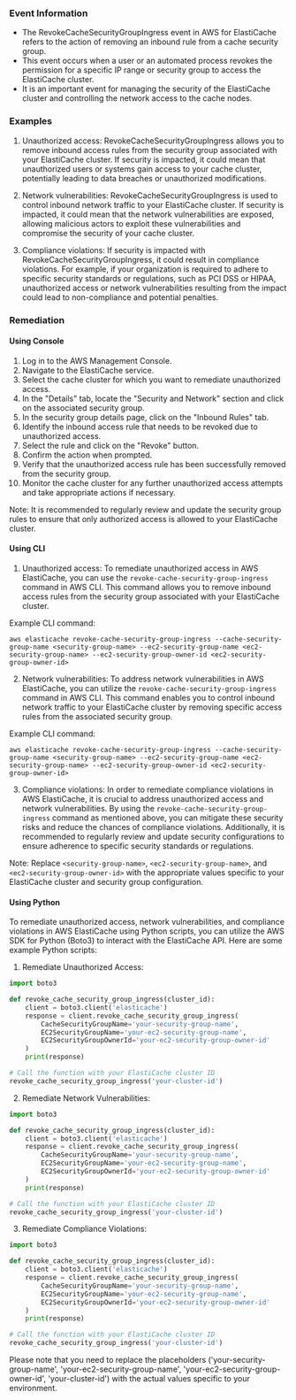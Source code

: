 
### Event Information

- The RevokeCacheSecurityGroupIngress event in AWS for ElastiCache refers to the action of removing an inbound rule from a cache security group.
- This event occurs when a user or an automated process revokes the permission for a specific IP range or security group to access the ElastiCache cluster.
- It is an important event for managing the security of the ElastiCache cluster and controlling the network access to the cache nodes.


### Examples

1. Unauthorized access: RevokeCacheSecurityGroupIngress allows you to remove inbound access rules from the security group associated with your ElastiCache cluster. If security is impacted, it could mean that unauthorized users or systems gain access to your cache cluster, potentially leading to data breaches or unauthorized modifications.

2. Network vulnerabilities: RevokeCacheSecurityGroupIngress is used to control inbound network traffic to your ElastiCache cluster. If security is impacted, it could mean that the network vulnerabilities are exposed, allowing malicious actors to exploit these vulnerabilities and compromise the security of your cache cluster.

3. Compliance violations: If security is impacted with RevokeCacheSecurityGroupIngress, it could result in compliance violations. For example, if your organization is required to adhere to specific security standards or regulations, such as PCI DSS or HIPAA, unauthorized access or network vulnerabilities resulting from the impact could lead to non-compliance and potential penalties.

### Remediation

#### Using Console

1. Log in to the AWS Management Console.
2. Navigate to the ElastiCache service.
3. Select the cache cluster for which you want to remediate unauthorized access.
4. In the "Details" tab, locate the "Security and Network" section and click on the associated security group.
5. In the security group details page, click on the "Inbound Rules" tab.
6. Identify the inbound access rule that needs to be revoked due to unauthorized access.
7. Select the rule and click on the "Revoke" button.
8. Confirm the action when prompted.
9. Verify that the unauthorized access rule has been successfully removed from the security group.
10. Monitor the cache cluster for any further unauthorized access attempts and take appropriate actions if necessary.

Note: It is recommended to regularly review and update the security group rules to ensure that only authorized access is allowed to your ElastiCache cluster.

#### Using CLI

1. Unauthorized access: To remediate unauthorized access in AWS ElastiCache, you can use the `revoke-cache-security-group-ingress` command in AWS CLI. This command allows you to remove inbound access rules from the security group associated with your ElastiCache cluster. 

Example CLI command: 
```
aws elasticache revoke-cache-security-group-ingress --cache-security-group-name <security-group-name> --ec2-security-group-name <ec2-security-group-name> --ec2-security-group-owner-id <ec2-security-group-owner-id>
```

2. Network vulnerabilities: To address network vulnerabilities in AWS ElastiCache, you can utilize the `revoke-cache-security-group-ingress` command in AWS CLI. This command enables you to control inbound network traffic to your ElastiCache cluster by removing specific access rules from the associated security group.

Example CLI command: 
```
aws elasticache revoke-cache-security-group-ingress --cache-security-group-name <security-group-name> --ec2-security-group-name <ec2-security-group-name> --ec2-security-group-owner-id <ec2-security-group-owner-id>
```

3. Compliance violations: In order to remediate compliance violations in AWS ElastiCache, it is crucial to address unauthorized access and network vulnerabilities. By using the `revoke-cache-security-group-ingress` command as mentioned above, you can mitigate these security risks and reduce the chances of compliance violations. Additionally, it is recommended to regularly review and update security configurations to ensure adherence to specific security standards or regulations.

Note: Replace `<security-group-name>`, `<ec2-security-group-name>`, and `<ec2-security-group-owner-id>` with the appropriate values specific to your ElastiCache cluster and security group configuration.

#### Using Python

To remediate unauthorized access, network vulnerabilities, and compliance violations in AWS ElastiCache using Python scripts, you can utilize the AWS SDK for Python (Boto3) to interact with the ElastiCache API. Here are some example Python scripts:

1. Remediate Unauthorized Access:
```python
import boto3

def revoke_cache_security_group_ingress(cluster_id):
    client = boto3.client('elasticache')
    response = client.revoke_cache_security_group_ingress(
        CacheSecurityGroupName='your-security-group-name',
        EC2SecurityGroupName='your-ec2-security-group-name',
        EC2SecurityGroupOwnerId='your-ec2-security-group-owner-id'
    )
    print(response)

# Call the function with your ElastiCache cluster ID
revoke_cache_security_group_ingress('your-cluster-id')
```

2. Remediate Network Vulnerabilities:
```python
import boto3

def revoke_cache_security_group_ingress(cluster_id):
    client = boto3.client('elasticache')
    response = client.revoke_cache_security_group_ingress(
        CacheSecurityGroupName='your-security-group-name',
        EC2SecurityGroupName='your-ec2-security-group-name',
        EC2SecurityGroupOwnerId='your-ec2-security-group-owner-id'
    )
    print(response)

# Call the function with your ElastiCache cluster ID
revoke_cache_security_group_ingress('your-cluster-id')
```

3. Remediate Compliance Violations:
```python
import boto3

def revoke_cache_security_group_ingress(cluster_id):
    client = boto3.client('elasticache')
    response = client.revoke_cache_security_group_ingress(
        CacheSecurityGroupName='your-security-group-name',
        EC2SecurityGroupName='your-ec2-security-group-name',
        EC2SecurityGroupOwnerId='your-ec2-security-group-owner-id'
    )
    print(response)

# Call the function with your ElastiCache cluster ID
revoke_cache_security_group_ingress('your-cluster-id')
```

Please note that you need to replace the placeholders ('your-security-group-name', 'your-ec2-security-group-name', 'your-ec2-security-group-owner-id', 'your-cluster-id') with the actual values specific to your environment.

